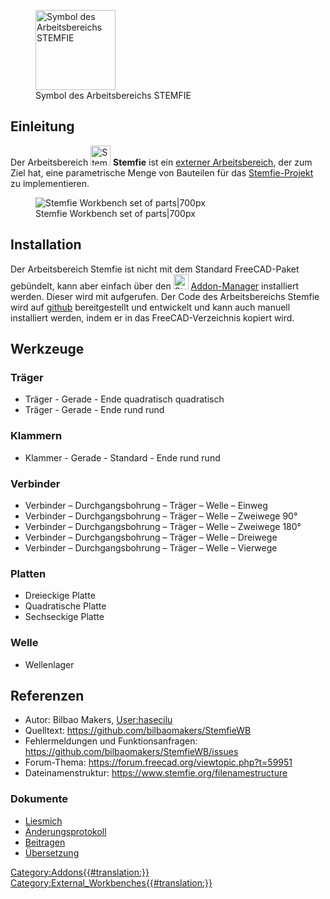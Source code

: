 <languages/>

[[Image:StemfieWorkbench.svg|thumb|128px|Symbol des Arbeitsbereichs STEMFIE]]

{{TOCright}}

<span id="Introduction"></span>
==Einleitung==

Der Arbeitsbereich [[Image:StemfieWorkbench.svg|32px]] '''Stemfie''' ist ein [[External_workbenches/de|externer Arbeitsbereich]], der zum Ziel hat, eine parametrische Menge von Bauteilen für das [https://www.stemfie.org/ Stemfie-Projekt] zu implementieren.

[[File:Stemfie_WB.jpg|Stemfie Workbench set of parts|700px]]

{{Caption|Example of a Stemfie Workbench set of parts}}

<span id="Installation"></span>
==Installation==

Der Arbeitsbereich Stemfie ist nicht mit dem Standard FreeCAD-Paket gebündelt, kann aber einfach über den [[Image:Std_AddonMgr.svg|24px]] [[Std_AddonMgr/de|Addon-Manager]] installiert werden. Dieser wird mit {{MenuCommand|Werkzeuge → [[Std_AddonMgr/de|Addon-Manager]]}} aufgerufen. Der Code des Arbeitsbereichs Stemfie wird auf [https://github.com/bilbaomakers/StemfieWB github] bereitgestellt und entwickelt und kann auch manuell installiert werden, indem er in das FreeCAD-Verzeichnis {{FileName|MOD}} kopiert wird. 

<span id="Tools"></span>
==Werkzeuge==

<span id="Beams"></span>
=== Träger ===

* Träger - Gerade - Ende quadratisch quadratisch
* Träger - Gerade - Ende rund rund

<span id="Braces"></span>
=== Klammern ===

* Klammer - Gerade - Standard - Ende rund rund

<span id="Connectors"></span>
===Verbinder===

* Verbinder – Durchgangsbohrung – Träger – Welle – Einweg
* Verbinder – Durchgangsbohrung – Träger – Welle – Zweiwege 90°
* Verbinder – Durchgangsbohrung – Träger – Welle – Zweiwege 180°
* Verbinder – Durchgangsbohrung – Träger – Welle – Dreiwege
* Verbinder – Durchgangsbohrung – Träger – Welle – Vierwege

<span id="Plates"></span>
=== Platten ===

* Dreieckige Platte
* Quadratische Platte
* Sechseckige Platte

<span id="Shaft"></span>
=== Welle ===

* Wellenlager

<span id="References"></span>
==Referenzen==

* Autor: Bilbao Makers, [[User:hasecilu]]
* Quelltext: https://github.com/bilbaomakers/StemfieWB
* Fehlermeldungen und Funktionsanfragen: https://github.com/bilbaomakers/StemfieWB/issues
* Forum-Thema: https://forum.freecad.org/viewtopic.php?t=59951
* Dateinamenstruktur: https://www.stemfie.org/filenamestructure

<span id="Documents"></span>
=== Dokumente ===

* [https://github.com/bilbaomakers/StemfieWB/blob/main/README.md Liesmich]
* [https://github.com/bilbaomakers/StemfieWB/blob/main/CHANGELOG.md Änderungsprotokoll]
* [https://github.com/bilbaomakers/StemfieWB/blob/main/CONTRIBUTING.md Beitragen]
* [https://github.com/bilbaomakers/StemfieWB/blob/main/freecad/stemfie/resources/translations/README.md Übersetzung]


[[Category:Addons{{#translation:}}]]
[[Category:External_Workbenches{{#translation:}}]]